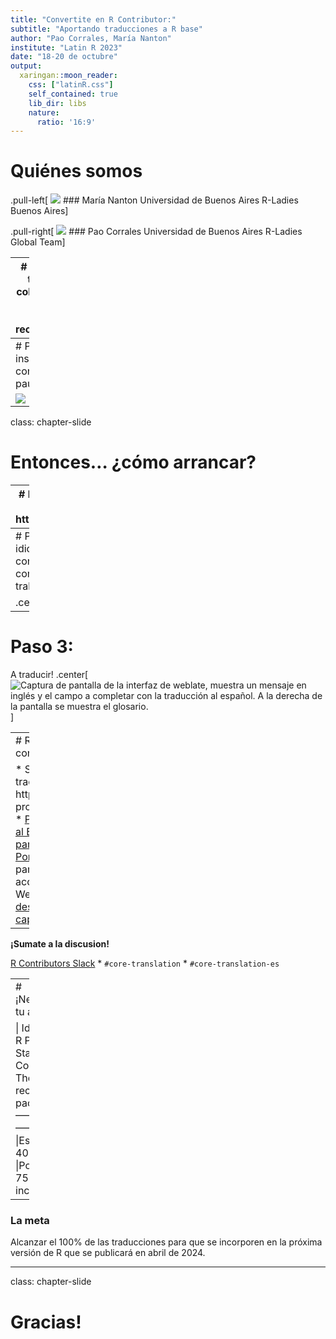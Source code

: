 ```yaml
---
title: "Convertite en R Contributor:"
subtitle: "Aportando traducciones a R base"
author: "Pao Corrales, María Nanton"
institute: "Latin R 2023"
date: "18-20 de octubre"
output:
  xaringan::moon_reader:
    css: ["latinR.css"]
    self_contained: true
    lib_dir: libs
    nature:
      ratio: '16:9'
---
```

# Quiénes somos

.pull-left[
![](maria.jpeg)
### María Nanton
Universidad de Buenos Aires
R-Ladies Buenos Aires
]

.pull-right[
![](pao.jpg)
### Pao Corrales
Universidad de Buenos Aires
R-Ladies Global Team
]

---
# El proyecto: traducción colaborativa de R base (y paquetes recomendados)

Forma parte del R Contribution Working Group que busca fomentar una comunidad más amplia y diversa de personas que contribuyan al desarrollo de R.


* + 20 idiomas
* ~ 150k strings por idioma
* decenas de personas colaborando en todo el mundo!

---
# Proyectos que inspiraron contenidos y pautas

![](logos_all.png)

---

class: chapter-slide

# Entonces... ¿cómo arrancar?

---
# Paso 1:
Crea tu usuario en Weblate en https://translate.rx.studio/

.center[<img src="weblate1.jpg" atl="Captura de pantalla que muestra cómo registrarse en weblate"/>]

---
# Paso 2:
Elige el proyecto, idioma al que quieres contribuir y un componente en el que trabajar

.center[<img src="weblate2.jpg" atl="Captura de pantalla que muestra las distintas componentes del projecto de traducción en español. Cada componente tiene una barra de progreso de traducción y también informaición sobre el porcentaje traducido y sin terminar."/>]



---
# Paso 3:
A traducir!
.center[<img src="weblate3.jpg" alt="Captura de pantalla de la interfaz de weblate, muestra un mensaje en inglés y el campo a completar con la traducción al español. A la derecha de la pantalla se muestra el glosario."/>]

---
# Recursos que debes conocer

* Sitio con pautas de traducción:
https://contributor.r-project.org/translations/
    * [Pautas para traducir al Español](https://contributor.r-project.org/translations/Conventions_for_Languages/Spanish-specific-translations.html)
    * [Pautas para traducir al Portugues](https://contributor.r-project.org/translations/Conventions_for_Languages/Brazilian%E2%80%90Portugese-specific-translations.html)
* Glosario para tu idioma (puedes acceder desde Weblate)
* [Guía de desarrollo de R, capítulo 9.2](https://contributor.r-project.org/rdevguide/)

--

**¡Sumate a la discusion!**

[R Contributors Slack](https://contributor.r-project.org/slack)
* `#core-translation`
* `#core-translation-es`


---
# ¡Necesitamos tu ayuda!

| Idioma | The R Project for Statistical Computing | The R Project recommended packages |
|:------|:-----:|:------:|
|Español | 40% | 0%|
|Portugues | 75% | Por inciar |

--

### La meta

Alcanzar el 100% de las traducciones para que se incorporen en la próxima versión de R que se publicará en abril de 2024.

---
class: chapter-slide

# Gracias!
